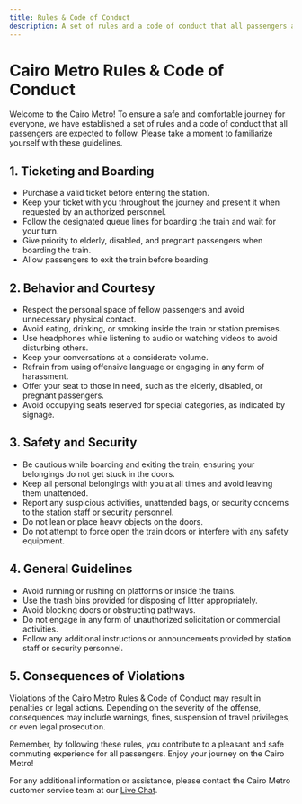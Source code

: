 ```yaml
---
title: Rules & Code of Conduct
description: A set of rules and a code of conduct that all passengers are expected to follow.
---
```


# Cairo Metro Rules & Code of Conduct

Welcome to the Cairo Metro! To ensure a safe and comfortable journey for everyone, we have established a set of rules and a code of conduct that all passengers are expected to follow. Please take a moment to familiarize yourself with these guidelines.

## 1. Ticketing and Boarding

- Purchase a valid ticket before entering the station.
- Keep your ticket with you throughout the journey and present it when requested by an authorized personnel.
- Follow the designated queue lines for boarding the train and wait for your turn.
- Give priority to elderly, disabled, and pregnant passengers when boarding the train.
- Allow passengers to exit the train before boarding.

## 2. Behavior and Courtesy

- Respect the personal space of fellow passengers and avoid unnecessary physical contact.
- Avoid eating, drinking, or smoking inside the train or station premises.
- Use headphones while listening to audio or watching videos to avoid disturbing others.
- Keep your conversations at a considerate volume.
- Refrain from using offensive language or engaging in any form of harassment.
- Offer your seat to those in need, such as the elderly, disabled, or pregnant passengers.
- Avoid occupying seats reserved for special categories, as indicated by signage.

## 3. Safety and Security

- Be cautious while boarding and exiting the train, ensuring your belongings do not get stuck in the doors.
- Keep all personal belongings with you at all times and avoid leaving them unattended.
- Report any suspicious activities, unattended bags, or security concerns to the station staff or security personnel.
- Do not lean or place heavy objects on the doors.
- Do not attempt to force open the train doors or interfere with any safety equipment.

## 4. General Guidelines

- Avoid running or rushing on platforms or inside the trains.
- Use the trash bins provided for disposing of litter appropriately.
- Avoid blocking doors or obstructing pathways.
- Do not engage in any form of unauthorized solicitation or commercial activities.
- Follow any additional instructions or announcements provided by station staff or security personnel.

## 5. Consequences of Violations

Violations of the Cairo Metro Rules & Code of Conduct may result in penalties or legal actions. Depending on the severity of the offense, consequences may include warnings, fines, suspension of travel privileges, or even legal prosecution.

Remember, by following these rules, you contribute to a pleasant and safe commuting experience for all passengers. Enjoy your journey on the Cairo Metro!

For any additional information or assistance, please contact the Cairo Metro customer service team at our [Live Chat](https://cairometro.baraa.app/help/chat).